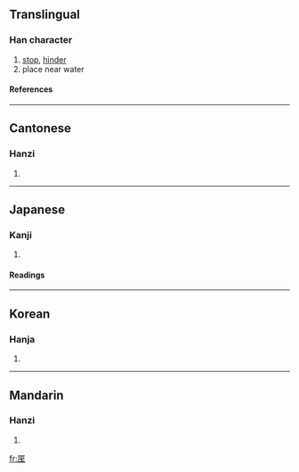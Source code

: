 ==Translingual==
===Han character===
{{Han char|rn=27|rad=厂|as=06|sn=8|four=7121<sub>4</sub>|canj=一一戈土 (MMIG)}}
# [[stop]], [[hinder]]
# place near water
====References====
{{Han ref|kx=0161.110|dkj=02933|dj=0367.340|hdz=10071.010|uh=5394|ud=21396|bh=CBDA|bd=52186}}
----
==Cantonese==
===Hanzi===
{{yue-hanzi|jyut=|y=jat6}}
# {{defn|Cantonese}}
----
==Japanese==
===Kanji===
{{ja-kanji|grade=|rs=厂06}}
# {{defn|Japanese}} 
====Readings====
{{ja-readings|on=[[しつ]] (shitsu), [[しち]] (shichi)|kun=[[ささえられる]] (sasaerareru), [[とまる]] (tomaru)}}
----
==Korean==
===Hanja===
{{ko-hanja|hangeul=질|rv=jil|mr=chil}}
# {{defn|Korean}}
----
==Mandarin==
===Hanzi===
{{cmn-hanzi|pin=[[cè]] (ce4), [[zhì]] (zhi4)|wg=ts'e<sup>4</sup>, chih<sup>4</sup>}}
# {{defn|Mandarin}}

[[fr:厔]]